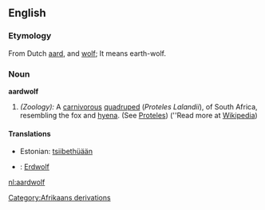{{wikipedia}}
{{Wikisource1911Enc|Aard-wolf}}
==English==

===Etymology===

From Dutch [[aard]], and [[wolf]]; It means earth-wolf.

===Noun===

'''aardwolf'''

# ''(Zoology):'' A [[carnivorous]] [[quadruped]] (''Proteles Lalandii''), of South Africa, resembling the fox and [[hyena]]. (See [[Proteles]]) (''Read more at [[w:Aardwolf|Wikipedia]])

==== Translations ====

* Estonian: [[tsiibethüään]]
* {{de}}: [[Erdwolf]]

[[Category:Afrikaans derivations]]

[[nl:aardwolf]]